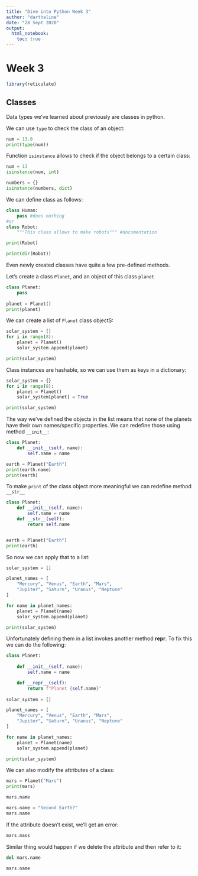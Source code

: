 ```yaml
---
title: "Dive into Python Week 3"
author: "darthaline"
date: "28 Sept 2020"
output:
  html_notebook:
    toc: true
---
```


# Week 3
```r
library(reticulate)
```

## Classes

Data types we've learned about previously are classes in python.

We can use `type` to check the class of an object:

```python
num = 13.0
print(type(num))
```

Function `isinstance` allows to check if the object belongs to a certain class:

```python
num = 13
isinstance(num, int)

numbers = {}
isinstance(numbers, dict)
```

We can define class as follows:

```python
class Human:
    pass #does nothing
#or
class Robot:
    """This class allows to make robots""" #documentation

print(Robot)

print(dir(Robot))
```

Even newly created classes have quite a few pre-defined methods.

Let's create a class `Planet`, and an object of this class `planet`

```python
class Planet:
    pass
    
planet = Planet()
print(planet)
```

We can create a list of `Planet` class objectS:

```python
solar_system = []
for i in range(8):
    planet = Planet()
    solar_system.append(planet)

print(solar_system) 
```

Class instances are hashable, so we can use them as keys in a dictionary:

```python
solar_system = {}
for i in range(8):
    planet = Planet()
    solar_system[planet] = True

print(solar_system)
```

The way we've defined the objects in the list means that none of the planets have their own names/specific properties. We can redefine those using method `__init__`:

```python
class Planet:
    def __init__(self, name):
        self.name = name

earth = Planet("Earth")
print(earth.name)
print(earth)

```

To make `print` of the class object more meaningful we can redefine method `__str__`

```python
class Planet:
    def __init__(self, name):
        self.name = name
    def __str__(self):
        return self.name


earth = Planet("Earth")
print(earth)
```

So now we can apply that to a list:

```python
solar_system = []

planet_names = [
    "Mercury", "Venus", "Earth", "Mars", 
    "Jupiter", "Saturn", "Uranus", "Neptune"
]

for name in planet_names:
    planet = Planet(name)
    solar_system.append(planet)

print(solar_system)
```

Unfortunately defining them in a list invokes another method __repr__. To fix this we can do the following:

```python
class Planet:
    
    def __init__(self, name):
        self.name = name

    def __repr__(self):
        return f"Planet {self.name}"
        
solar_system = []

planet_names = [
    "Mercury", "Venus", "Earth", "Mars", 
    "Jupiter", "Saturn", "Uranus", "Neptune"
]

for name in planet_names:
    planet = Planet(name)
    solar_system.append(planet)

print(solar_system)
```

We can also modify the attributes of a class:

```python
mars = Planet("Mars")
print(mars)

mars.name

mars.name = "Second Earth?"
mars.name
```

If the attribute doesn't exist, we'll get an error:
```python
mars.mass
```

Similar thing would happen if we delete the attribute and then refer to it:

```python
del mars.name

mars.name
```

